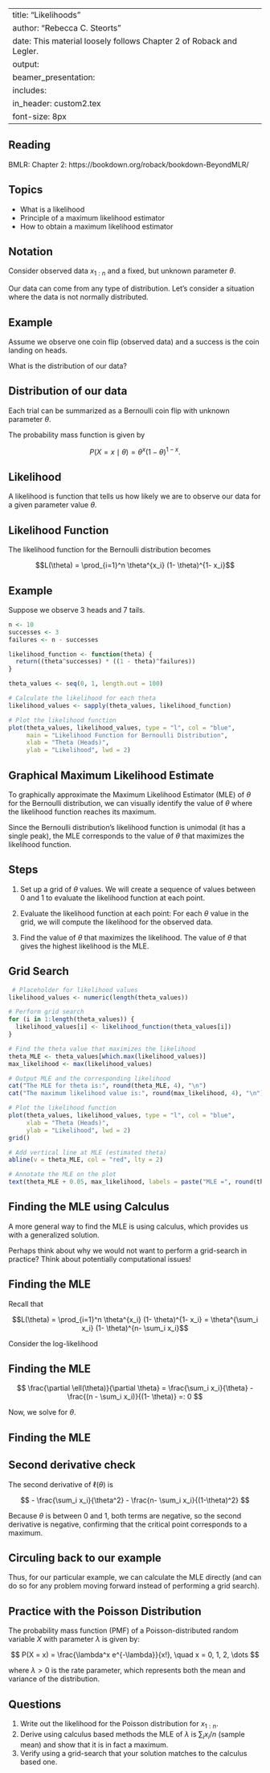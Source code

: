 
---
title: "Likelihoods"
author: "Rebecca C. Steorts"
date: This material loosely follows Chapter 2 of Roback and Legler. 
output: 
     beamer_presentation:
      includes: 
          in_header: custom2.tex
font-size: 8px
---

## Reading

BMLR: Chapter 2: https://bookdown.org/roback/bookdown-BeyondMLR/

## Topics

- What is a likelihood
- Principle of a maximum likelihood estimator 
- How to obtain a maximum likelihood estimator 
 
## Notation

Consider observed data $x_{1:n}$ and a fixed, but unknown parameter $\theta.$ 

Our data can come from any type of distribution. Let's consider a situation where the data is not normally distributed. 

## Example 

Assume we observe one coin flip (observed data) and a success is the coin landing on heads. 

What is the distribution of our data? 

## Distribution of our data

Each trial can be summarized as a Bernoulli coin flip with unknown parameter $\theta.$ 

The probability mass function is given by

$$P(X = x \mid \theta) = \theta^x (1- \theta)^{1-x}.$$

## Likelihood

A likelihood is function that tells us how likely we are to observe our data for a given parameter value $\theta.$

## Likelihood Function

The likelihood function for the Bernoulli distribution becomes 

$$L(\theta) = \prod_{i=1}^n \theta^{x_i} (1- \theta)^{1- x_i}$$

## Example 

Suppose we observe 3 heads and 7 tails.

```r
n <- 10  
successes <- 3 
failures <- n - successes 

likelihood_function <- function(theta) {
  return((theta^successes) * ((1 - theta)^failures))
}

theta_values <- seq(0, 1, length.out = 100)

# Calculate the likelihood for each theta
likelihood_values <- sapply(theta_values, likelihood_function)

# Plot the likelihood function
plot(theta_values, likelihood_values, type = "l", col = "blue", 
     main = "Likelihood Function for Bernoulli Distribution",
     xlab = "Theta (Heads)",
     ylab = "Likelihood", lwd = 2)
```

## Graphical Maximum Likelihood Estimate

To graphically approximate the Maximum Likelihood Estimator (MLE) of $\theta$ for the Bernoulli distribution, we can visually identify the value of $\theta$ where the likelihood function reaches its maximum. 

Since the Bernoulli distribution's likelihood function is unimodal (it has a single peak), the MLE corresponds to the value of $\theta$
 that maximizes the likelihood function.
 
## Steps 

1. Set up a grid of $\theta$ values. 
We will create a sequence of values between 0 and 1 to evaluate the likelihood function at each point.

2. Evaluate the likelihood function at each point: For each $\theta$ value in the grid, we will compute the likelihood for the observed data.

3. Find the value of $\theta$ that maximizes the likelihood.  The value of $\theta$ that gives the highest likelihood is the MLE.

## Grid Search

```r
 # Placeholder for likelihood values
likelihood_values <- numeric(length(theta_values)) 

# Perform grid search
for (i in 1:length(theta_values)) {
  likelihood_values[i] <- likelihood_function(theta_values[i])
}

# Find the theta value that maximizes the likelihood
theta_MLE <- theta_values[which.max(likelihood_values)]
max_likelihood <- max(likelihood_values)

# Output MLE and the corresponding likelihood
cat("The MLE for theta is:", round(theta_MLE, 4), "\n")
cat("The maximum likelihood value is:", round(max_likelihood, 4), "\n")

# Plot the likelihood function
plot(theta_values, likelihood_values, type = "l", col = "blue", 
     xlab = "Theta (Heads)",
     ylab = "Likelihood", lwd = 2)
grid()

# Add vertical line at MLE (estimated theta)
abline(v = theta_MLE, col = "red", lty = 2)

# Annotate the MLE on the plot
text(theta_MLE + 0.05, max_likelihood, labels = paste("MLE =", round(theta_MLE, 2)), col = "red")
```

## Finding the MLE using Calculus

A more general way to find the MLE is using calculus, which provides us with a generalized solution. 

Perhaps think about why we would not want to perform a grid-search in practice? Think about potentially computational issues! 

## Finding the MLE

Recall that 

$$L(\theta) = \prod_{i=1}^n \theta^{x_i} (1- \theta)^{1- x_i}  = \theta^{\sum_i x_i} (1- \theta)^{n- \sum_i x_i}$$

Consider the log-likelihood

\begin{align}
\ell(\theta) &= 
\log \left [
\theta^{\sum_i x_i} (1- \theta)^{n- \sum_i x_i}
\right ] \\
& = 
\sum_i x_i \log \theta + (n- \sum_i x_i) \log(1 - \theta)
\end{align}

## Finding the MLE

$$ \frac{\partial \ell(\theta)}{\partial \theta}
= \frac{\sum_i x_i}{\theta} - \frac{(n - \sum_i x_i)}{(1- \theta)} =: 0
$$

Now, we solve for $\theta.$

## Finding the MLE

\begin{align}
\frac{\sum_i x_i}{\theta} &= \frac{(n - \sum_i x_i)}{(1- \theta)} \\
\sum_i x_i  (1 - \theta) &= (n - \sum_i x_i) \theta \\
\sum_i x_i - \theta \sum_i x_i &= n \theta - \theta \sum_i x_i \\
\sum_i x_i  &= n \theta - \theta \sum_i x_i + \theta \sum_i x_i \\
\sum_i x_i  &= n \theta \\
\theta &= \frac{1}{n} \sum_i x_i
\end{align}

## Second derivative check 

The second derivative of $\ell(\theta)$ is 

$$ - \frac{\sum_i x_i}{\theta^2} - \frac{n- \sum_i x_i}{(1-\theta)^2} $$

Because $\theta$ is between 0 and 1, both terms are negative, so the second derivative is negative, confirming that the critical point corresponds to a maximum.

## Circuling back to our example

Thus, for our particular example, we can calculate the MLE directly (and can do so for any problem moving forward instead of performing a grid search). 

## Practice with the Poisson Distribution 

The probability mass function (PMF) of a Poisson-distributed random variable $X$ with parameter $\lambda$ is given by:

$$
P(X = x) = \frac{\lambda^x e^{-\lambda}}{x!}, \quad x = 0, 1, 2, \dots
$$

where $\lambda > 0$ is the rate parameter, which represents both the mean and variance of the distribution.

## Questions

1. Write out the likelihood for the Poisson distribution for $x_{1:n}.$
2. Derive using calculus based methods the MLE of $\lambda$ is $\sum_i x_i/n$ (sample mean) and show that it is in fact a maximum. 
3. Verify using a grid-search that your solution matches to the calculus based one. 